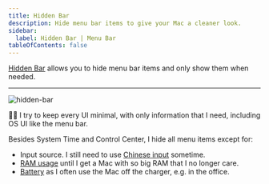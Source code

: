 ```yaml
---
title: Hidden Bar
description: Hide menu bar items to give your Mac a cleaner look.
sidebar:
  label: Hidden Bar | Menu Bar
tableOfContents: false
---
```


[Hidden Bar](https://apps.apple.com/app/hidden-bar/id1452453066) allows you to
hide menu bar items and only show them when needed.


<Tabs>
  <TabItem label="App Store" icon="apple">
    <DownloadAppStore url="https://apps.apple.com/app/hidden-bar/id1452453066" />
  </TabItem>
  <TabItem label="brew bundle" icon="homebrew">
    <BrewfileMas name="Hidden Bar" id={1452453066} />
  </TabItem>
</Tabs>

---

![hidden-bar](./hidden-bar.webp)

👨‍💻 I try to keep every UI minimal, with only information that I need, including OS UI like the menu bar.

Besides System Time and Control Center, I hide all menu items except for:

- Input source. I still need to use [Chinese input](/productivity/mac/squirrel) sometime.
- [RAM usage](/productivity/mac/stats) until I get a Mac with so big RAM that I no longer care.
- [Battery](/productivity/mac/stats) as I often use the Mac off the charger, e.g. in the office.
